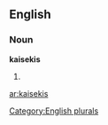 ==English==

===Noun===
'''kaisekis'''

# {{plural of|[[kaiseki]]}}

[[Category:English plurals]]

[[ar:kaisekis]]